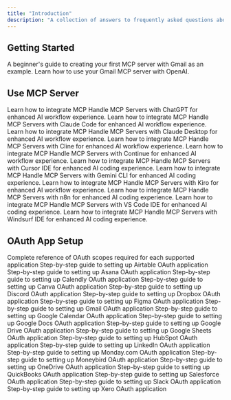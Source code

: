 ```yaml
---
title: "Introduction"
description: "A collection of answers to frequently asked questions about MCP"
---
```


## Getting Started

<CardGroup cols={1}>
  <Card title="Create Your First MCP Server" href="onboarding/create-your-first-mcp-server">
    A beginner's guide to creating your first MCP server with Gmail as an example.
  </Card>
  <Card title="Use Your First MCP Server" href="onboarding/use-your-first-mcp-server">
    Learn how to use your Gmail MCP server with OpenAI.
  </Card>
</CardGroup>

## Use MCP Server

<CardGroup cols={1}>
  <Card title="How to use MCP Server in ChatGPT" href="use-mcp-server/chatgpt">
    Learn how to integrate MCP Handle MCP Servers with ChatGPT for enhanced AI workflow experience.
  </Card>
  <Card title="How to use MCP Server in Claude Code" href="use-mcp-server/claude_code">
    Learn how to integrate MCP Handle MCP Servers with Claude Code for enhanced AI workflow experience.
  </Card>
  <Card title="How to use MCP Server in Claude Desktop" href="use-mcp-server/claude_desktop">
    Learn how to integrate MCP Handle MCP Servers with Claude Desktop for enhanced AI workflow experience.
  </Card>
  <Card title="How to use MCP Server in Cline" href="use-mcp-server/cline">
    Learn how to integrate MCP Handle MCP Servers with Cline for enhanced AI workflow experience.
  </Card>
  <Card title="How to use MCP Server in Continue" href="use-mcp-server/continue">
    Learn how to integrate MCP Handle MCP Servers with Continue for enhanced AI workflow experience.
  </Card>
  <Card title="How to use MCP Server in Cursor IDE" href="use-mcp-server/cursor">
    Learn how to integrate MCP Handle MCP Servers with Cursor IDE for enhanced AI coding experience.
  </Card>
  <Card title="How to use MCP Server in Gemini CLI" href="use-mcp-server/gemini_cli">
    Learn how to integrate MCP Handle MCP Servers with Gemini CLI for enhanced AI coding experience.
  </Card>
  <Card title="How to use MCP Server in Kiro IDE" href="use-mcp-server/kiro">
    Learn how to integrate MCP Handle MCP Servers with Kiro for enhanced AI workflow experience.
  </Card>
  <Card title="How to use MCP Server in n8n" href="use-mcp-server/n8n">
    Learn how to integrate MCP Handle MCP Servers with n8n for enhanced AI coding experience.
  </Card>
  <Card title="How to use MCP Server in VS Code IDE" href="use-mcp-server/vs_code">
    Learn how to integrate MCP Handle MCP Servers with VS Code IDE for enhanced AI coding experience.
  </Card>
  <Card title="How to use MCP Server in Windsurf IDE" href="use-mcp-server/windsurf">
    Learn how to integrate MCP Handle MCP Servers with Windsurf IDE for enhanced AI coding experience.
  </Card>
</CardGroup>

## OAuth App Setup
<CardGroup cols={1}>
  <Card title="OAuth Scopes Reference" href="oauth_app/oauth-scopes">
    Complete reference of OAuth scopes required for each supported application
  </Card>
  <Card title="How to create Airtable OAuth App" href="oauth_app/airtable">
    Step-by-step guide to setting up Airtable OAuth application
  </Card>
  <Card title="How to create Asana OAuth App" href="oauth_app/asana">
    Step-by-step guide to setting up Asana OAuth application
  </Card>
  <Card title="How to create Calendly OAuth App" href="oauth_app/calendly">
    Step-by-step guide to setting up Calendly OAuth application
  </Card>
  <Card title="How to create Canva OAuth App" href="oauth_app/canva">
    Step-by-step guide to setting up Canva OAuth application
  </Card>
  <Card title="How to create Discord OAuth App" href="oauth_app/discord">
    Step-by-step guide to setting up Discord OAuth application
  </Card>
  <Card title="How to create Dropbox OAuth App" href="oauth_app/dropbox">
    Step-by-step guide to setting up Dropbox OAuth application
  </Card>
  <Card title="How to create Figma OAuth App" href="oauth_app/figma">
    Step-by-step guide to setting up Figma OAuth application
  </Card>
  <Card title="How to create Gmail OAuth App" href="oauth_app/gmail">
    Step-by-step guide to setting up Gmail OAuth application
  </Card>
  <Card title="How to create Google Calendar OAuth App" href="oauth_app/google_calendar">
    Step-by-step guide to setting up Google Calendar OAuth application
  </Card>
  <Card title="How to create Google Docs OAuth App" href="oauth_app/google_docs">
    Step-by-step guide to setting up Google Docs OAuth application
  </Card>
  <Card title="How to create Google Drive OAuth App" href="oauth_app/google_drive">
    Step-by-step guide to setting up Google Drive OAuth application
  </Card>
  <Card title="How to create Google Sheets OAuth App" href="oauth_app/google_sheets">
    Step-by-step guide to setting up Google Sheets OAuth application
  </Card>
  <Card title="How to create HubSpot OAuth App" href="oauth_app/hubspot">
    Step-by-step guide to setting up HubSpot OAuth application
  </Card>
  <Card title="How to create LinkedIn OAuth App" href="oauth_app/linkedin">
    Step-by-step guide to setting up LinkedIn OAuth application
  </Card>
  <Card title="How to create Monday.com OAuth App" href="oauth_app/monday">
    Step-by-step guide to setting up Monday.com OAuth application
  </Card>
  <Card title="How to create Moneybird OAuth App" href="oauth_app/moneybird">
    Step-by-step guide to setting up Moneybird OAuth application
  </Card>
  <Card title="How to create OneDrive OAuth App" href="oauth_app/onedrive">
    Step-by-step guide to setting up OneDrive OAuth application
  </Card>
  <Card title="How to create QuickBooks OAuth App" href="oauth_app/quickbooks">
    Step-by-step guide to setting up QuickBooks OAuth application
  </Card>
  <Card title="How to create Salesforce OAuth App" href="oauth_app/salesforce">
    Step-by-step guide to setting up Salesforce OAuth application
  </Card>
  <Card title="How to create Slack OAuth App" href="oauth_app/slack">
    Step-by-step guide to setting up Slack OAuth application
  </Card>
  <Card title="How to create Xero OAuth App" href="oauth_app/xero">
    Step-by-step guide to setting up Xero OAuth application
  </Card>
</CardGroup>